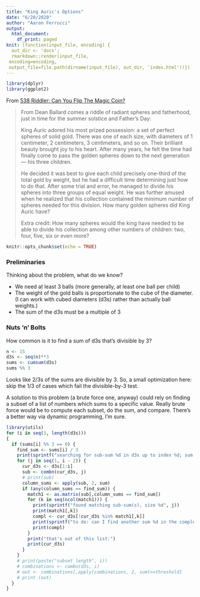 ```yaml
---
title: "King Auric's Options"
date: "6/20/2020"
author: "Aaron Ferrucci"
output:
  html_document:
    df_print: paged
knit: (function(input_file, encoding) {
  out_dir <- 'docs';
  rmarkdown::render(input_file,
 encoding=encoding,
 output_file=file.path(dirname(input_file), out_dir, 'index.html'))})
---
```


```r
library(dplyr)
library(ggplot2)
```
From [538 Riddler: Can You Flip The Magic Coin?](https://fivethirtyeight.com/features/can-you-flip-the-magic-coin/)

> From Dean Ballard comes a riddle of radiant spheres and fatherhood,
> just in time for the summer solstice and Father’s Day:
> 
> King Auric adored his most prized possession: a set of perfect spheres of
> solid gold. There was one of each size, with diameters of 1 centimeter, 2
> centimeters, 3 centimeters, and so on. Their brilliant beauty brought joy
> to his heart. After many years, he felt the time had finally come to pass
> the golden spheres down to the next generation — his three children.
> 
> He decided it was best to give each child precisely one-third of the
> total gold by weight, but he had a difficult time determining just how
> to do that. After some trial and error, he managed to divide his spheres
> into three groups of equal weight. He was further amused when he realized
> that his collection contained the minimum number of spheres needed for
> this division. How many golden spheres did King Auric have?
> 
> Extra credit: How many spheres would the king have needed to be able to
> divide his collection among other numbers of children: two, four, five,
> six or even more?

```r
knitr::opts_chunk$set(echo = TRUE)
```

### Preliminaries
Thinking about the problem, what do we know?

* We need at least 3 balls (more generally, at least one ball per child)
* The weight of the gold balls is proportionate to the cube of the diameter. (I can work with cubed diameters (d3s) rather than actually ball weights.)
* The sum of the d3s must be a multiple of 3

### Nuts 'n' Bolts
How common is it to find a sum of d3s that's divisible by 3? 
```r
n <- 15
d3s <- seq(n)**3
sums <- cumsum(d3s)
sums %% 3
```

Looks like 2/3s of the sums are divisible by 3. So, a small optimization here: skip the 1/3 of cases which fail the divisible-by-3 test.


A solution to this problem (a brute force one, anyway) could rely on finding a subset of a list of numbers which sums to a specific value. Really brute force would be to compute each subset, do the sum, and compare. There's a better way via dynamic programming, I'm sure.

```r
library(utils)
for (i in seq(3, length(d3s)))
{
  if (sums[i] %% 3 == 0) {
    find_sum <- sums[i] / 3
    print(sprintf("searching for sub-sum %d in d3s up to index %d; sum: %d", find_sum, i, sums[i]))
    for (j in seq(1, i - 2)) {
      cur_d3s <- d3s[1:i]
      sub <- combn(cur_d3s, j)
      # print(sub)
      column_sums <- apply(sub, 2, sum)
      if (any(column_sums == find_sum)) {
        match1 <- as.matrix(sub[,column_sums == find_sum])
        for (k in seq(ncol(match1))) {
          print(sprintf("found matching sub-sum(s), size %d", j))
          print(match1[,k])
          compl <- cur_d3s[!cur_d3s %in% match1[,k]]
          print(sprintf("to do: can I find another sum %d in the complement list?", find_sum))
          print(compl)
        }
        print("that's out of this list:")
        print(cur_d3s)
      }
    }
    # print(paste("subset length", i))
    # combinations <- combn(d3s, i)
    # out <- combinations[,apply(combinations, 2, sum)>=threshold]
    # print (out)
  }
}
```
